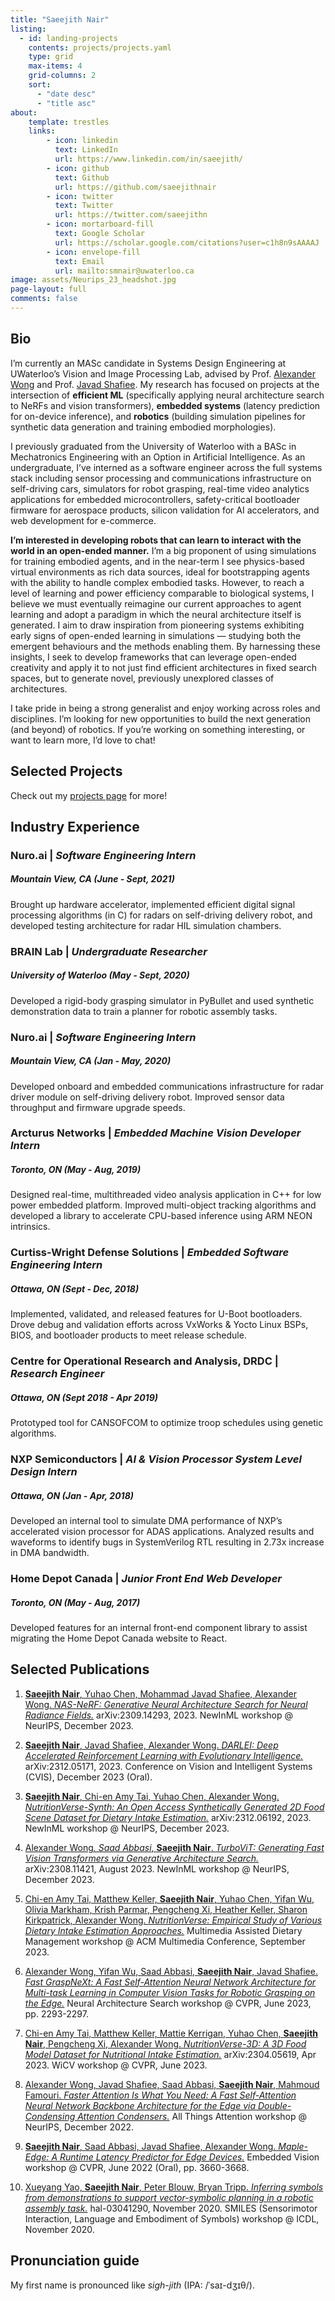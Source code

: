 ```yaml
---
title: "Saeejith Nair"
listing:
  - id: landing-projects
    contents: projects/projects.yaml
    type: grid
    max-items: 4
    grid-columns: 2
    sort:
      - "date desc"
      - "title asc"
about:
    template: trestles
    links:
        - icon: linkedin
          text: LinkedIn
          url: https://www.linkedin.com/in/saeejith/
        - icon: github
          text: Github
          url: https://github.com/saeejithnair
        - icon: twitter
          text: Twitter
          url: https://twitter.com/saeejithn
        - icon: mortarboard-fill
          text: Google Scholar
          url: https://scholar.google.com/citations?user=c1h8n9sAAAAJ
        - icon: envelope-fill
          text: Email
          url: mailto:smnair@uwaterloo.ca
image: assets/Neurips_23_headshot.jpg
page-layout: full
comments: false
---
```


## Bio
I'm currently an MASc candidate in Systems Design Engineering at UWaterloo's Vision and Image Processing Lab, advised by Prof. [Alexander Wong](https://www.eng.uwaterloo.ca/~a28wong/index.html) and Prof. [Javad Shafiee](https://vip.uwaterloo.ca/m-shafiee/). My research has focused on projects at the intersection of **efficient ML** (specifically applying neural architecture search to NeRFs and vision transformers), **embedded systems** (latency prediction for on-device inference), and **robotics** (building simulation pipelines for synthetic data generation and training embodied morphologies).

I previously graduated from the University of Waterloo with a BASc in Mechatronics Engineering with an Option in Artificial Intelligence. As an undergraduate, I've interned as a software engineer across the full systems stack including sensor processing and communications infrastructure on self-driving cars, simulators for robot grasping, real-time video analytics applications for embedded microcontrollers, safety-critical bootloader firmware for aerospace products, silicon validation for AI accelerators, and web development for e-commerce.

**I'm interested in developing robots that can learn to interact with the world in an open-ended manner.** I'm a big proponent of using simulations for training embodied agents, and in the near-term I see physics-based virtual environments as rich data sources, ideal for bootstrapping agents with the ability to handle complex embodied tasks. However, to reach a level of learning and power efficiency comparable to biological systems, I believe we must eventually reimagine our current approaches to agent learning and adopt a paradigm in which the neural architecture itself is generated. I aim to draw inspiration from pioneering systems exhibiting early signs of open-ended learning in simulations --- studying both the emergent behaviours and the methods enabling them. By harnessing these insights, I seek to develop frameworks that can leverage open-ended creativity and apply it to not just find efficient architectures in fixed search spaces, but to generate novel, previously unexplored classes of architectures. 

I take pride in being a strong generalist and enjoy working across roles and disciplines. I'm looking for new opportunities to build the next generation (and beyond) of robotics. If you're working on something interesting, or want to learn more, I'd love to chat!

## Selected Projects
Check out my [projects page](projects/) for more!

:::{#landing-projects}
:::


## Industry Experience

### Nuro.ai | *Software Engineering Intern*
##### Mountain View, CA (June - Sept, 2021)
Brought up hardware accelerator, implemented efficient digital signal processing algorithms (in C) for radars on self-driving delivery robot, and developed testing architecture for radar HIL simulation chambers.

### BRAIN Lab | *Undergraduate Researcher*
##### University of Waterloo (May - Sept, 2020)
Developed a rigid-body grasping simulator in PyBullet and used synthetic demonstration data to train a planner for robotic assembly tasks.


### Nuro.ai | *Software Engineering Intern *
##### Mountain View, CA (Jan - May, 2020)
Developed onboard and embedded communications infrastructure for radar driver module on self-driving delivery robot. Improved sensor data throughput and firmware upgrade speeds.

### Arcturus Networks | *Embedded Machine Vision Developer Intern*
##### Toronto, ON (May - Aug, 2019)
Designed real-time, multithreaded video analysis application in C++ for low power embedded platform. Improved multi-object tracking algorithms and developed a library to accelerate CPU-based inference using ARM NEON intrinsics.

### Curtiss-Wright Defense Solutions | *Embedded Software Engineering Intern*
##### Ottawa, ON (Sept - Dec, 2018)
Implemented, validated, and released features for U-Boot bootloaders. Drove debug and validation efforts across VxWorks & Yocto Linux BSPs, BIOS, and bootloader products to meet release schedule.

### Centre for Operational Research and Analysis, DRDC | *Research Engineer* 
##### Ottawa, ON (Sept 2018 - Apr 2019)
Prototyped tool for CANSOFCOM to optimize troop schedules using genetic algorithms.

### NXP Semiconductors | *AI & Vision Processor System Level Design Intern*
##### Ottawa, ON (Jan - Apr, 2018)
Developed an internal tool to simulate DMA performance of NXP's accelerated vision processor for ADAS applications. Analyzed results and waveforms to identify bugs in SystemVerilog RTL resulting in 2.73x increase in DMA bandwidth.

### Home Depot Canada | *Junior Front End Web Developer*
##### Toronto, ON (May - Aug, 2017)
Developed features for an internal front-end component library to assist migrating the Home Depot Canada website to React.

## Selected Publications

1. [**Saeejith Nair**, Yuhao Chen, Mohammad Javad Shafiee, Alexander Wong. *NAS-NeRF: Generative Neural Architecture Search for Neural Radiance Fields.*](https://saeejithnair.github.io/NAS-NeRF) arXiv:2309.14293, 2023. NewInML workshop @ NeurIPS, December 2023.

2. [**Saeejith Nair**, Javad Shafiee, Alexander Wong. *DARLEI: Deep Accelerated Reinforcement Learning with Evolutionary Intelligence.*](https://saeejithnair.github.io/darlei) arXiv:2312.05171, 2023. Conference on Vision and Intelligent Systems (CVIS), December 2023 (Oral).

3. [**Saeejith Nair**, Chi-en Amy Tai, Yuhao Chen, Alexander Wong. *NutritionVerse-Synth: An Open Access Synthetically Generated 2D Food Scene Dataset for Dietary Intake Estimation.*](https://saeejithnair.github.io/nvsynth) arXiv:2312.06192, 2023. NewInML workshop @ NeurIPS, December 2023.

4. [Alexander Wong*, Saad Abbasi*, **Saeejith Nair**. *TurboViT: Generating Fast Vision Transformers via Generative Architecture Search.*](https://arxiv.org/abs/2308.11421) arXiv:2308.11421, August 2023. NewInML workshop @ NeurIPS, December 2023.

5. [Chi-en Amy Tai, Matthew Keller, **Saeejith Nair**, Yuhao Chen, Yifan Wu, Olivia Markham, Krish Parmar, Pengcheng Xi, Heather Keller, Sharon Kirkpatrick, Alexander Wong. *NutritionVerse: Empirical Study of Various Dietary Intake Estimation Approaches.*](https://dl.acm.org/doi/10.1145/3607828.3617799) Multimedia Assisted Dietary Management workshop @ ACM Multimedia Conference, September 2023.

6. [Alexander Wong, Yifan Wu, Saad Abbasi, **Saeejith Nair**, Javad Shafiee. *Fast GraspNeXt: A Fast Self-Attention Neural Network Architecture for Multi-task Learning in Computer Vision Tasks for Robotic Grasping on the Edge.*](https://openaccess.thecvf.com/content/CVPR2023W/NAS/html/Wong_Fast_GraspNeXt_A_Fast_Self-Attention_Neural_Network_Architecture_for_Multi-Task_CVPRW_2023_paper.html) Neural Architecture Search workshop @ CVPR, June 2023, pp. 2293-2297.

7. [Chi-en Amy Tai, Matthew Keller, Mattie Kerrigan, Yuhao Chen, **Saeejith Nair**, Pengcheng Xi, Alexander Wong. *NutritionVerse-3D: A 3D Food Model Dataset for Nutritional Intake Estimation.*](https://arxiv.org/abs/2304.05619) arXiv:2304.05619, Apr 2023. WiCV workshop @ CVPR, June 2023.

8. [Alexander Wong, Javad Shafiee, Saad Abbasi, **Saeejith Nair**, Mahmoud Famouri. *Faster Attention Is What You Need: A Fast Self-Attention Neural Network Backbone Architecture for the Edge via Double-Condensing Attention Condensers.*](https://arxiv.org/abs/2208.06980) All Things Attention workshop @ NeurIPS, December 2022.

9. [**Saeejith Nair**, Saad Abbasi, Javad Shafiee, Alexander Wong. *Maple-Edge: A Runtime Latency Predictor for Edge Devices.*](https://openaccess.thecvf.com/content/CVPR2022W/EVW/html/Nair_MAPLE-Edge_A_Runtime_Latency_Predictor_for_Edge_Devices_CVPRW_2022_paper.html) Embedded Vision workshop @ CVPR, June 2022 (Oral), pp. 3660-3668.

10. [Xueyang Yao, **Saeejith Nair**, Peter Blouw, Bryan Tripp. *Inferring symbols from demonstrations to support vector-symbolic planning in a robotic assembly task.*](https://hal.inria.fr/hal-03041290) hal-03041290, November 2020. SMILES (Sensorimotor Interaction, Language and Embodiment of Symbols) workshop @ ICDL, November 2020.

## Pronunciation guide

My first name is pronounced like _sigh-jith_ (IPA: /ˈsaɪ-dʒɪθ/).

